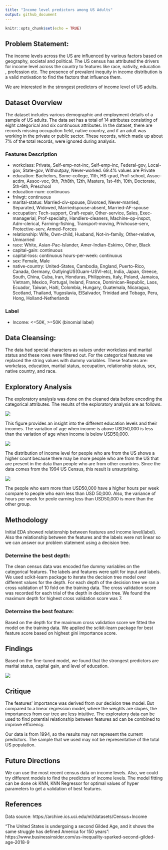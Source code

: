 ```yaml
---
title: "Income level predictors among US Adults"
output: github_document
---
```


```r
knitr::opts_chunk$set(echo = TRUE)
```


## Problem Statement:
The income levels across the US are influenced by various factors based on geography, societal and political. The US census has attributed the drivers for income level across the country to features like race, nativity, education , profession etc. The presence of prevalent inequity in income distribution is a valid motivation to find the factors that influence them.


We are interested in the strongest predictors of income level of US adults. 

## Dataset Overview

The dataset includes various demographic and employment details of a sample of US adults. The data set has a total of 14 attributes consisting of eight categorical and six continuous attributes. In the dataset, there are records missing occupation field, native country, and if an adult was working in the private or public sector.  These records, which made up about 7% of the total records, were ignored during analysis.


### Features Description
 - workclass: Private, Self-emp-not-inc, Self-emp-inc, Federal-gov, Local-gov, State-gov, Withoutpay,
Never-worked. 69.4% values are Private
 - education: Bachelors, Some-college, 11th, HS-grad, Prof-school, Assoc-acdm, Assoc-voc, 9th, 7th8th,
12th, Masters, 1st-4th, 10th, Doctorate, 5th-6th, Preschool
 - education-num: continuous
 - fnlwgt: continuous
 - marital-status: Married-civ-spouse, Divorced, Never-married, Separated, Widowed, Marriedspouse-absent, Married-AF-spouse
 - occupation: Tech-support, Craft-repair, Other-service, Sales, Exec-managerial, Prof-specialty,
Handlers-cleaners, Machine-op-inspct, Adm-clerical, Farming-fishing, Transport-moving, Privhouse-serv,
Protective-serv, Armed-Forces
 - relationship: Wife, Own-child, Husband, Not-in-family, Other-relative, Unmarried
 - race: White, Asian-Pac-Islander, Amer-Indian-Eskimo, Other, Black
 - capital-gain: continuous 
 - capital-loss: continuous 
hours-per-week: continuous
 - sex: Female, Male
 - native-country: United-States, Cambodia, England, Puerto-Rico, Canada, Germany, OutlyingUS(Guam-USVI-etc), India, Japan, Greece, South, China, Cuba, Iran, Honduras, Philippines, Italy,
Poland, Jamaica, Vietnam, Mexico, Portugal, Ireland, France, Dominican-Republic, Laos, Ecuador,
Taiwan, Haiti, Colombia, Hungary, Guatemala, Nicaragua, Scotland, Thailand, Yugoslavia, ElSalvador,
Trinidad and Tobago, Peru, Hong, Holland-Netherlands

### Label
 - Income: <=50K, >=50K (binomial label)
 
## Data Cleansing:

The data had special characters as values under workclass and marital status and these rows were filtered out. For the categorical features we replaced the string values with dummy variables. These features are: workclass, education, marital status, occupation, relationship status, sex, native country, and race.


## Exploratory Analysis

The exploratory analysis was done on the cleaned data before encoding the categorical attributes. The results of the exploratory analysis are as follows.


![](../results/fig_grid_violin.png)


This figure provides an insight into the different education levels and their incomes.  The variation of age when income is above USD50,000 is less than the variation of age when income is below USD50,000.

![](../results/fig_nc_bar.png)

The distribution of income level for people who are from the US shows a higher count because there may be more people who are from the US that are present in the data than people who are from other countries.  Since the data comes from the 1994 US Census, this result is unsurprising.

![](../results/fig_hpw_violin.png)

The people who earn more than USD50,000 have a higher hours per week compare to people who earn less than USD 50,000.  Also, the variance of hours per week for peole earning less than USD50,000 is more than the other group.

## Methodology
Initial EDA showed relationship between features and income level(label). Also the relationship between the features and the labels were not linear so we can answer our problem statement using a decision tree.

### Determine the best depth:
The clean census data was encoded foe dummy variables on the categorical features. The labels and features were split for input and labels. We used scikit-learn package to iterate the decision tree model over different values for the depth. For each depth of the decision tree we ran a cross validation of 10 fold on the training data. The cross validation score was recorded for each trial of the depth in decision tree. We found the maximum depth for highest cross validation score was 7.

### Determine the best feature:
Based on the depth for the maximum cross validation score we fitted the model on the training data. We applied the scikit-learn package for best feature score based on highest gini importance score. 

## Findings
Based on the fine-tuned model, we found that the strongest predictors are marital status, capital gain, and level of education.

![](../results/fig_importances.png)

## Critique
The features' importance was derived from our decision tree model.  But compared to a linear regression model, where the weights are slopes, the importances from our tree are less intuitive. The exploratory data can be used to find potential relationship between features ad can be combined to improve efficiency. 

Our data is from 1994, so the results may not represent the current predictors.  The sample that we used may not be representative of the total US population.

## Future Directions
We can use the most recent census data on income levels.  Also, we could try different models to find the predictors of income levels. The model fitting can be done ok KNN, KNN Regressor for optimal values of hyper parameters to get a validation of best features.

## References
Data source: https://archive.ics.uci.edu/ml/datasets/Census+Income

"The United States is undergoing a second Gilded Age, and it shows the same struggle has defined America for 150 years": https://www.businessinsider.com/us-inequality-sparked-second-gilded-age-2018-9